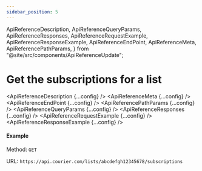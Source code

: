 ```yaml
---
sidebar_position: 5
---
```


  ApiReferenceDescription,
  ApiReferenceQueryParams,
  ApiReferenceResponses,
  ApiReferenceRequestExample,
  ApiReferenceResponseExample,
  ApiReferenceEndPoint,
  ApiReferenceMeta,
  ApiReferencePathParams,
} from "@site/src/components/ApiReferenceUpdate";

# Get the subscriptions for a list

<ApiReferenceDescription {...config} />
<ApiReferenceMeta {...config} />
<ApiReferenceEndPoint {...config} />
<ApiReferencePathParams {...config} />
<ApiReferenceQueryParams {...config} />
<ApiReferenceResponses {...config} />
<ApiReferenceRequestExample {...config} />
<ApiReferenceResponseExample {...config} />

#### Example

Method: `GET`

URL: `https://api.courier.com/lists/abcdefgh12345678/subscriptions`
